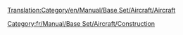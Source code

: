 [[Translation:Category/en/Manual/Base Set/Aircraft/Aircraft]]
{{en/Bilingual box| Fr
| ---.
| ''Articles relating to aircraft, airports and aircraft management are listed here.''}}


[[Category:fr/Manual/Base Set/Aircraft/Construction]]